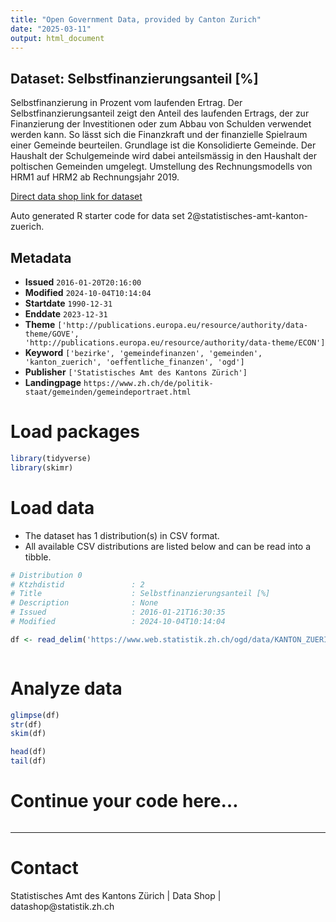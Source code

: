 ```yaml
---
title: "Open Government Data, provided by Canton Zurich"
date: "2025-03-11"
output: html_document
---
```


## Dataset: Selbstfinanzierungsanteil [%]

Selbstfinanzierung in Prozent vom laufenden Ertrag. Der Selbstfinanzierungsanteil zeigt den Anteil des laufenden Ertrags, der zur Finanzierung der Investitionen oder zum Abbau von Schulden verwendet werden kann. So lässt sich die Finanzkraft und der finanzielle Spielraum einer Gemeinde beurteilen. Grundlage ist die Konsolidierte Gemeinde. Der Haushalt der Schulgemeinde wird dabei anteilsmässig in den Haushalt der poltischen Gemeinden umgelegt. Umstellung des Rechnungsmodells von HRM1 auf HRM2 ab Rechnungsjahr 2019.

[Direct data shop link for dataset](https://www.zh.ch/de/politik-staat/statistik-daten/datenkatalog.html#/datasets/2@statistisches-amt-kanton-zuerich)

Auto generated R starter code for data set 2@statistisches-amt-kanton-zuerich.

## Metadata

- **Issued** `2016-01-20T20:16:00`
- **Modified** `2024-10-04T10:14:04`
- **Startdate** `1990-12-31`
- **Enddate** `2023-12-31`
- **Theme** `['http://publications.europa.eu/resource/authority/data-theme/GOVE', 'http://publications.europa.eu/resource/authority/data-theme/ECON']`
- **Keyword** `['bezirke', 'gemeindefinanzen', 'gemeinden', 'kanton_zuerich', 'oeffentliche_finanzen', 'ogd']`
- **Publisher** `['Statistisches Amt des Kantons Zürich']`
- **Landingpage** `https://www.zh.ch/de/politik-staat/gemeinden/gemeindeportraet.html`


# Load packages

```r

library(tidyverse)
library(skimr)

```

# Load data

-   The dataset has 1 distribution(s) in CSV format.
-   All available CSV distributions are listed below and can be read into a tibble.

```r

# Distribution 0
# Ktzhdistid               : 2
# Title                    : Selbstfinanzierungsanteil [%]
# Description              : None
# Issued                   : 2016-01-21T16:30:35
# Modified                 : 2024-10-04T10:14:04

df <- read_delim('https://www.web.statistik.zh.ch/ogd/data/KANTON_ZUERICH_433.csv')



```

# Analyze data

```r

glimpse(df)
str(df)
skim(df)

head(df)
tail(df)

```

# Continue your code here...

```r

```

------------------------------------------------------------------------

# Contact

Statistisches Amt des Kantons Zürich | Data Shop | datashop@statistik.zh.ch
